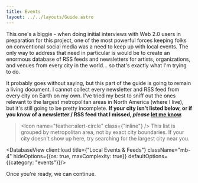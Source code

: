 ```yaml
---
title: Events
layout: ../../layouts/Guide.astro
---
```


This one's a biggie - when doing initial interviews with Web 2.0 users in preparation for this project, one of the most powerful forces keeping folks on conventional social media was a need to keep up with local events. The only way to address that need in particular is would be to create an enormous database of RSS feeds and newsletters for artists, organizations, and venues from every city in the world... so that's exactly what I'm trying to do.

It probably goes without saying, but this part of the guide is going to remain a living document. I cannot collect every newsletter and RSS feed from every city on Earth on my own. I've tried my best to sniff out the ones relevant to the largest metropolitan areas in North America (where I live), but it's still going to be pretty incomplete. **If your city isn't listed below, or if you know of a newsletter / RSS feed that I missed, *please* [let me know](mailto:unplatform@fromthesuperhighway.com).**

> <Icon name="feather:alert-circle" class={"inline"} /> This list is grouped by metropolitan area, not by exact city boundaries. If your city doesn't show up here, try searching for the largest city near you.

<DatabaseView client:load title={"Local Events & Feeds"} className="mb-4" hideOptions={{os: true, maxComplexity: true}} defaultOptions={{category: "events"}}/>

Once you're ready, we can continue.

<GuidePrevNext />